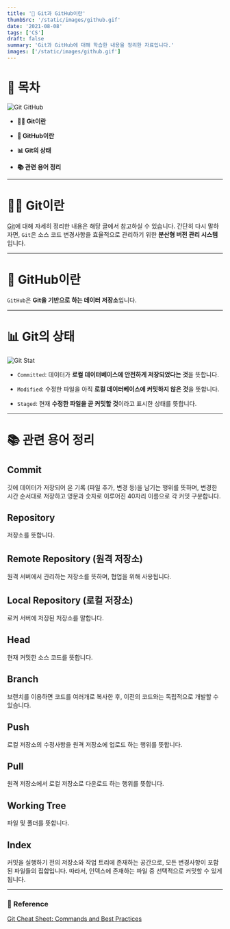```yaml
---
title: '🤔 Git과 GitHub이란'
thumbSrc: '/static/images/github.gif'
date: '2021-08-08'
tags: ['CS']
draft: false
summary: 'Git과 GitHub에 대해 학습한 내용을 정리한 자료입니다.'
images: ['/static/images/github.gif']
---
```


# 📌 목차

![Git GitHub](/static/images/github.gif)

- **💁🏻 Git이란**

- **🐙 GitHub이란**

- **📊 Git의 상태**

- **📚 관련 용어 정리**

---

# 💁🏻 Git이란

[Git](https://www.golee.tech/blog/git-note)에 대해 자세히 정리한 내용은 해당 글에서 참고하실 수 있습니다. 간단히 다시 말하자면, `Git`은 소스 코드 변경사항을 효율적으로 관리하기 위한 **분산형 버전 관리 시스템**입니다.

---

# 🐙 GitHub이란

`GitHub`은 **Git을 기반으로 하는 데이터 저장소**입니다.

---

# 📊 Git의 상태

![Git Stat](/static/images/github2.png)

- `Committed`: 데이터가 **로컬 데이터베이스에 안전하게 저장되었다는 것**을 뜻합니다.

- `Modified`: 수정한 파일을 아직 **로컬 데이터베이스에 커밋하지 않은 것**을 뜻합니다.

- `Staged`: 현재 **수정한 파일을 곧 커밋할 것**이라고 표시한 상태를 뜻합니다.

---

# 📚 관련 용어 정리

## Commit

깃에 데이터가 저장되어 온 기록 (파일 추가, 변경 등)을 남기는 행위를 뜻하며, 변경한 시간 순서대로 저장하고 영문과 숫자로 이루어진 40자리 이름으로 각 커밋 구분합니다.

## Repository

저장소를 뜻합니다.

## Remote Repository (원격 저장소)

원격 서버에서 관리하는 저장소를 뜻하며, 협업을 위해 사용됩니다.

## Local Repository (로컬 저장소)

로커 서버에 저장된 저장소를 말합니다.

## Head

현재 커밋한 소스 코드를 뜻합니다.

## Branch

브랜치를 이용하면 코드를 여러개로 복사한 후, 이전의 코드와는 독립적으로 개발할 수 있습니다.

## Push

로컬 저장소의 수정사항을 원격 저장소에 업로드 하는 행위를 뜻합니다.

## Pull

원격 저장소에서 로컬 저장소로 다운로드 하는 행위를 뜻합니다.

## Working Tree

파일 및 폴더를 뜻합니다.

## Index

커밋을 실행하기 전의 저장소와 작업 트리에 존재하는 공간으로, 모든 변경사항이 포함된 파일들의 집합입니다. 따라서, 인덱스에 존재하는 파일 중 선택적으로 커밋할 수 있게 됩니다.

---

### 🔗 Reference

[Git Cheat Sheet: Commands and Best Practices](https://www.jrebel.com/blog/git-cheat-sheet)
